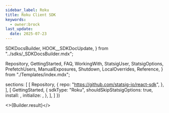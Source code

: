 ```yaml
---
sidebar_label: Roku
title: Roku Client SDK
keywords:
  - owner:brock
last_update:
  date: 2025-07-23
---
```



  SDKDocsBuilder,
  HOOK__SDKDocUpdate,
} from "../sdks/_SDKDocsBuilder.mdx";

  Repository,
  GettingStarted,
  FAQ,
  WorkingWith,
  StatsigUser,
  StatsigOptions,
  PrefetchUsers,
  ManualExposures,
  Shutdown,
  LocalOverrides,
  Reference,
} from "./Templates/index.mdx";


  sections: [
    [
      Repository,
      {
        repo: "https://github.com/statsig-io/react-sdk",
      },
    ],
    [
      GettingStarted,
      {
        sdkType: "Roku",
        shouldSkipStatsigOptions: true,
        install: <Install />,
        initialize: <Initialize />,
      },
    ],
  ]
})


<>{Builder.result}</>

